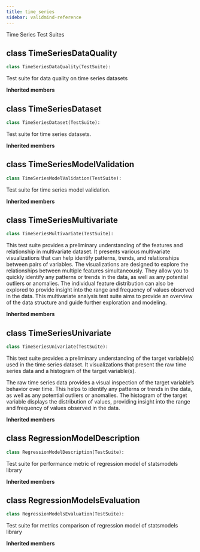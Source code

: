 ```yaml
---
title: time_series
sidebar: validmind-reference
---
```


Time Series Test Suites

## [class]{.muted} TimeSeriesDataQuality

```python
class TimeSeriesDataQuality(TestSuite):
```

Test suite for data quality on time series datasets

**Inherited members**

## [class]{.muted} TimeSeriesDataset

```python
class TimeSeriesDataset(TestSuite):
```

Test suite for time series datasets.

**Inherited members**

## [class]{.muted} TimeSeriesModelValidation

```python
class TimeSeriesModelValidation(TestSuite):
```

Test suite for time series model validation.

**Inherited members**

## [class]{.muted} TimeSeriesMultivariate

```python
class TimeSeriesMultivariate(TestSuite):
```

This test suite provides a preliminary understanding of the features and relationship in multivariate dataset. It presents various multivariate visualizations that can help identify patterns, trends, and relationships between pairs of variables. The visualizations are designed to explore the relationships between multiple features simultaneously. They allow you to quickly identify any patterns or trends in the data, as well as any potential outliers or anomalies. The individual feature distribution can also be explored to provide insight into the range and frequency of values observed in the data. This multivariate analysis test suite aims to provide an overview of the data structure and guide further exploration and modeling.

**Inherited members**

## [class]{.muted} TimeSeriesUnivariate

```python
class TimeSeriesUnivariate(TestSuite):
```

This test suite provides a preliminary understanding of the target variable(s) used in the time series dataset. It visualizations that present the raw time series data and a histogram of the target variable(s).

The raw time series data provides a visual inspection of the target variable's behavior over time. This helps to identify any patterns or trends in the data, as well as any potential outliers or anomalies. The histogram of the target variable displays the distribution of values, providing insight into the range and frequency of values observed in the data.

**Inherited members**

## [class]{.muted} RegressionModelDescription

```python
class RegressionModelDescription(TestSuite):
```

Test suite for performance metric of regression model of statsmodels library

**Inherited members**

## [class]{.muted} RegressionModelsEvaluation

```python
class RegressionModelsEvaluation(TestSuite):
```

Test suite for metrics comparison of regression model of statsmodels library

**Inherited members**
